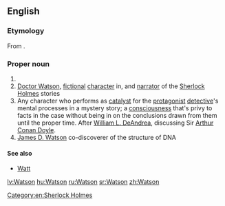 ==English==

===Etymology===
From {{suffix|Wat|son|lang=en}}.

===Proper noun===
{{en-proper noun}}

# {{surname|northern [[English]] and [[Scottish]] [[patronymic]]|from=given names}} 
# [[w:Doctor Watson|Doctor Watson]], [[fictional]] [[character]] in, and [[narrator]] of the [[w:Sherlock Holmes|Sherlock Holmes]] stories
# Any character who performs as [[catalyst]] for the [[protagonist]] [[detective]]'s mental processes in a mystery story; a [[consciousness]] that's privy to facts in the case without being in on the conclusions drawn from them until the proper time. After [[w:William L. DeAndrea|William L. DeAndrea]], discussing Sir [[w:Arthur Conan Doyle|Arthur Conan Doyle]].
# [[w:James D. Watson|James D. Watson]] co-discoverer of the structure of DNA

{{wikipedia}}
====See also====
*[[Watt]]


[[Category:en:Sherlock Holmes]]

[[lv:Watson]]
[[hu:Watson]]
[[ru:Watson]]
[[sr:Watson]]
[[zh:Watson]]
